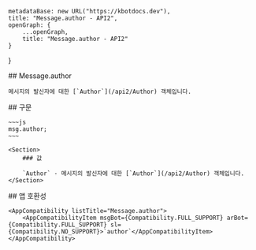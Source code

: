 
    metadataBase: new URL("https://kbotdocs.dev"),
    title: "Message.author - API2",
    openGraph: {
        ...openGraph,
        title: "Message.author - API2"
    }
}

<Section>
    ## Message.author

    메시지의 발신자에 대한 [`Author`](/api2/Author) 객체입니다.
</Section>
<Section>
    ## 구문

    ~~~js
    msg.author;
    ~~~

    <Section>
        ### 값

        `Author` - 메시지의 발신자에 대한 [`Author`](/api2/Author) 객체입니다.
    </Section>
</Section>
<Section>
    ## 앱 호환성

    <AppCompatibility listTitle="Message.author">
        <AppCompatibilityItem msgBot={Compatibility.FULL_SUPPORT} arBot={Compatibility.FULL_SUPPORT} sl={Compatibility.NO_SUPPORT}>`author`</AppCompatibilityItem>
    </AppCompatibility>
</Section>